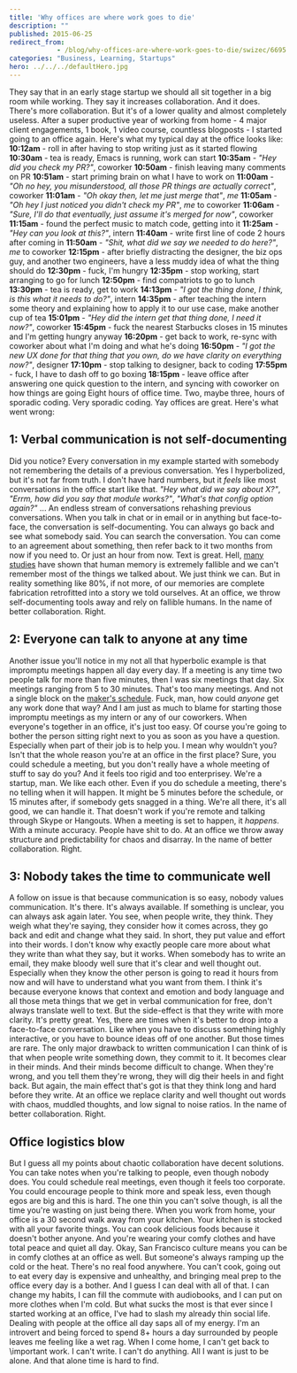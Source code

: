 ```yaml
---
title: 'Why offices are where work goes to die'
description: ""
published: 2015-06-25
redirect_from: 
            - /blog/why-offices-are-where-work-goes-to-die/swizec/6695
categories: "Business, Learning, Startups"
hero: ../../../defaultHero.jpg
---
```

They say that in an early stage startup we should all sit together in a big room while working. They say it increases collaboration. And it does. There's more collaboration. But it's of a lower quality and almost completely useless. After a super productive year of working from home - 4 major client engagements, 1 book, 1 video course, countless blogposts - I started going to an office again. Here's what my typical day at the office looks like: **10:12am** - roll in after having to stop writing just as it started flowing **10:30am** - tea is ready, Emacs is running, work can start **10:35am** - _"Hey did you check my PR?"_, coworker **10:50am** - finish leaving many comments on PR **10:51am** - start priming brain on what I have to work on **11:00am** - _"Oh no hey, you misunderstood, all those PR things are actually correct"_, coworker **11:01am** - _"Oh okay then, let me just merge that"_, _me_ **11:05am** - _"Oh hey I just noticed you didn't check my PR"_, _me_ to coworker **11:06am** - _"Sure, I'll do that eventually, just assume it's merged for now"_, coworker **11:15am** - found the perfect music to match code, getting into it **11:25am** - _"Hey can you look at this?"_, intern **11:40am** - write first line of code 2 hours after coming in **11:50am** - _"Shit, what did we say we needed to do here?"_, _me_ to coworker **12:15pm** - after briefly distracting the designer, the biz ops guy, and another two engineers, have a less muddy idea of what the thing should do **12:30pm** - fuck, I'm hungry **12:35pm** - stop working, start arranging to go for lunch **12:50pm** - find compatriots to go to lunch **13:30pm** - tea is ready, get to work **14:13pm** - _"I got the thing done, I think, is this what it needs to do?"_, intern **14:35pm** - after teaching the intern some theory and explaining how to apply it to our use case, make another cup of tea **15:01pm** - _"Hey did the intern get that thing done, I need it now?"_, coworker **15:45pm** - fuck the nearest Starbucks closes in 15 minutes and I'm getting hungry anyway **16:20pm** - get back to work, re-sync with coworker about what I'm doing and what he's doing **16:50pm** - _"I got the new UX done for that thing that you own, do we have clarity on everything now?"_, designer **17:10pm** - stop talking to designer, back to coding **17:55pm** - fuck, I have to dash off to go boxing **18:15pm** - leave office after answering one quick question to the intern, and syncing with coworker on how things are going Eight hours of office time. Two, maybe three, hours of sporadic coding. Very sporadic coding. Yay offices are great. Here's what went wrong:

## 1: Verbal communication is not self-documenting

Did you notice? Every conversation in my example started with somebody not remembering the details of a previous conversation. Yes I hyperbolized, but it's not far from truth. I don't have hard numbers, but it _feels_ like most conversations in the office start like that. _"Hey what did we say about X?"_, _"Errm, how did you say that module works?"_, _"What's that config option again?"_ ... An endless stream of conversations rehashing previous conversations. When you talk in chat or in email or in anything but face-to-face, the conversation is self-documenting. You can always go back and see what somebody said. You can search the conversation. You can come to an agreement about something, then refer back to it two months from now if you need to. Or just an hour from now. Text is great. Hell, [many studies](https://scholar.google.com/scholar?hl=en&q=human+memory+fallible&btnG=&as_sdt=1%2C5&as_sdtp=) have shown that human memory is extremely fallible and we can't remember most of the things we talked about. We just think we can. But in reality something like 80%, if not more, of our memories are complete fabrication retrofitted into a story we told ourselves. At an office, we throw self-documenting tools away and rely on fallible humans. In the name of better collaboration. Right.

## 2: Everyone can talk to anyone at any time

Another issue you'll notice in my not all that hyperbolic example is that impromptu meetings happen all day every day. If a meeting is any time two people talk for more than five minutes, then I was six meetings that day. Six meetings ranging from 5 to 30 minutes. That's too many meetings. And not a single block on the [maker's schedule](http://swizec.com/blog/why-programmers-work-at-night/swizec/3198). Fuck, man, how could _anyone_ get any work done that way? And I am just as much to blame for starting those impromptu meetings as my intern or any of our coworkers. When everyone's together in an office, it's just too easy. Of course you're going to bother the person sitting right next to you as soon as you have a question. Especially when part of their job is to help you. I mean why wouldn't you? Isn't that the whole reason you're at an office in the first place? Sure, you could schedule a meeting, but you don't really have a whole meeting of stuff to say do you? And it feels too rigid and too enterprisey. We're a startup, man. We like each other. Even if you do schedule a meeting, there's no telling when it will happen. It might be 5 minutes before the schedule, or 15 minutes after, if somebody gets snagged in a thing. We're all there, it's all good, we can handle it. That doesn't work if you're remote and talking through Skype or Hangouts. When a meeting is set to happen, it _happens_. With a minute accuracy. People have shit to do. At an office we throw away structure and predictability for chaos and disarray. In the name of better collaboration. Right.

## 3: Nobody takes the time to communicate well

A follow on issue is that because communication is so easy, nobody values communication. It's there. It's always available. If something is unclear, you can always ask again later. You see, when people write, they think. They weigh what they're saying, they consider how it comes across, they go back and edit and change what they said. In short, they put value and effort into their words. I don't know why exactly people care more about what they write than what they say, but it works. When somebody has to write an email, they make bloody well sure that it's clear and well thought out. Especially when they know the other person is going to read it hours from now and will have to understand what you want from them. I think it's because everyone knows that context and emotion and body language and all those meta things that we get in verbal communication for free, don't always translate well to text. But the side-effect is that they write with more clarity. It's pretty great. Yes, there are times when it's better to drop into a face-to-face conversation. Like when you have to discuss something highly interactive, or you have to bounce ideas off of one another. But those times are rare. The only major drawback to written communication I can think of is that when people write something down, they commit to it. It becomes clear in their minds. And their minds become difficult to change. When they're wrong, and you tell them they're wrong, they will dig their heels in and fight back. But again, the main effect that's got is that they think long and hard before they write. At an office we replace clarity and well thought out words with chaos, muddled thoughts, and low signal to noise ratios. In the name of better collaboration. Right.

## Office logistics blow

But I guess all my points about chaotic collaboration have decent solutions. You can take notes when you're talking to people, even though nobody does. You could schedule real meetings, even though it feels too corporate. You could encourage people to think more and speak less, even though egos are big and this is hard. The one thin you can't solve though, is all the time you're wasting on just being there. When you work from home, your office is a 30 second walk away from your kitchen. Your kitchen is stocked with all your favorite things. You can cook delicious foods because it doesn't bother anyone. And you're wearing your comfy clothes and have total peace and quiet all day. Okay, San Francisco culture means you can be in comfy clothes at an office as well. But someone's always ramping up the cold or the heat. There's no real food anywhere. You can't cook, going out to eat every day is expensive and unhealthy, and bringing meal prep to the office every day is a bother. And I guess I can deal with all of that. I can change my habits, I can fill the commute with audiobooks, and I can put on more clothes when I'm cold. But what sucks the most is that ever since I started working at an office, I've had to slash my already thin social life. Dealing with people at the office all day saps all of my energy. I'm an introvert and being forced to spend 8+ hours a day surrounded by people leaves me feeling like a wet rag. When I come home, I can't get back to \\important work. I can't write. I can't do anything. All I want is just to be alone. And that alone time is hard to find.